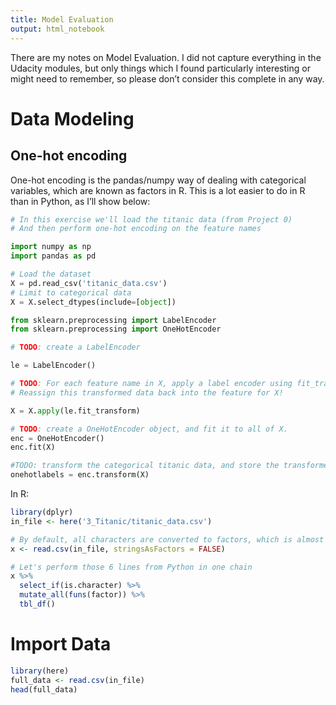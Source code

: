 ```yaml
---
title: Model Evaluation
output: html_notebook
---
```


  
There are my notes on Model Evaluation. I did not capture everything in the
Udacity modules, but only things which I found particularly interesting
or might need to remember, so please don't consider this complete in any way.


# Data Modeling

## One-hot encoding

One-hot encoding is the pandas/numpy way of dealing with categorical variables,
which are known as factors in R. This is a lot easier to do in R than in Python,
as I'll show below:

```python
# In this exercise we'll load the titanic data (from Project 0)
# And then perform one-hot encoding on the feature names

import numpy as np
import pandas as pd

# Load the dataset
X = pd.read_csv('titanic_data.csv')
# Limit to categorical data
X = X.select_dtypes(include=[object])

from sklearn.preprocessing import LabelEncoder
from sklearn.preprocessing import OneHotEncoder

# TODO: create a LabelEncoder

le = LabelEncoder()

# TODO: For each feature name in X, apply a label encoder using fit_transform
# Reassign this transformed data back into the feature for X!

X = X.apply(le.fit_transform)

# TODO: create a OneHotEncoder object, and fit it to all of X.
enc = OneHotEncoder()
enc.fit(X)

#TODO: transform the categorical titanic data, and store the transformed labels in the variable `onehotlabels`
onehotlabels = enc.transform(X)
```

In R:

```r
library(dplyr)
in_file <- here('3_Titanic/titanic_data.csv')

# By default, all characters are converted to factors, which is almost too easy
x <- read.csv(in_file, stringsAsFactors = FALSE)

# Let's perform those 6 lines from Python in one chain
x %>%
  select_if(is.character) %>%
  mutate_all(funs(factor)) %>%
  tbl_df()
```

# Import Data
```r
library(here)
full_data <- read.csv(in_file)
head(full_data)
```

